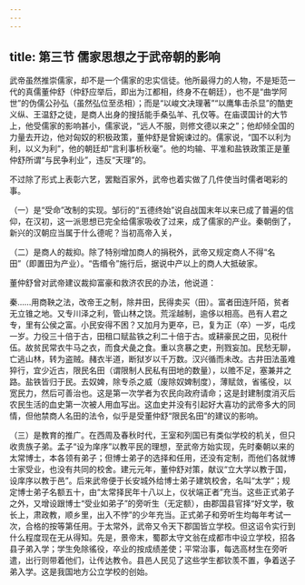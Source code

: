 ```yaml
---
---
---
```

title: 第三节 儒家思想之于武帝朝的影响
---




武帝虽然推崇儒家，却不是一个儒家的忠实信徒。他所最得力的人物，不是矩范一代的真儒董仲舒（仲舒应举后，即出为江都相，终身不在朝廷），也不是“曲学阿世”的伪儒公孙弘（虽然弘位至丞相）；而是“以峻文决理著”“以鹰隼击杀显”的酷吏义纵、王温舒之徒，是商人出身的搜括能手桑弘羊、孔仅等。在庙谟国计的大节上，他受儒家的影响甚小，儒家说，“远人不服，则修文德以来之”；他却倾全国的力量去开边，他对匈奴的积极政策，董仲舒是曾婉谏过的。儒家说，“国不以利为利，以义为利”，他的朝廷却“言利事析秋毫”。他的均输、平准和盐铁政策正是董仲舒所谓“与民争利业”，违反“天理”的。

不过除了形式上表彰六艺，罢黜百家外，武帝也着实做了几件使当时儒者喝彩的事。

（一）是“受命”改制的实现。邹衍的“五德终始”说自战国末年以来已成了普遍的信仰，在汉初，这一派思想已完全给儒家吸收了过来，成了儒家的产业。秦朝倒了，新兴的汉朝应当属于什么德呢？当初高帝入关，



（二）是商人的裁抑。除了特别增加商人的捐税外，武帝又规定商人不得“名田”（即置田为产业）。“告缗令”施行后，据说中产以上的商人大抵破家。

董仲舒曾对武帝建议裁抑富豪和救济农民的办法，他说道：

秦……用商鞅之法，改帝王之制，除井田，民得卖买（田）。富者田连阡陌，贫者无立锥之地。又专川泽之利，管山林之饶。荒淫越制，逾侈以相高。邑有人君之专，里有公侯之富。小民安得不困？又加月为更卒，已，复为正（卒）一岁，屯戍一岁。力役三十倍于古，田租口赋盐铁之利二十倍于古。或耕豪民之田，见税什伍。故贫民常衣牛马之衣，而食犬彘之食。重以贪暴之吏，刑戮妄加。民愁无聊，亡逃山林，转为盗贼。赭衣半道，断狱岁以千万数。汉兴循而未改。古井田法虽难猝行，宜少近古，限民名田（谓限制人民私有田地的数量），以赡不足，塞兼并之路。盐铁皆归于民。去奴婢，除专杀之威（废除奴婢制度），薄赋敛，省徭役，以宽民力，然后可善治也。这是第一次学者为农民向政府请命；这是封建制度消灭后农民生活的血史第一次被人用血写出。这血史并没有引起好大喜功的武帝多大的同情，但他禁商人名田的法令，似乎是受董仲舒“限民名田”的建议的影响。

（三）是教育的推广。在西周及春秋时代，王室和列国已有类似学校的机关，但只收贵族子弟。孟子“设为庠序”以教平民的理想，至武帝方始实现，先时秦朝以来的太常博士，本各领有弟子；但博士弟子的选择和任用，还没有定制，而他们各就博士家受业，也没有共同的校舍。建元元年，董仲舒对策，献议“立大学以教于国，设庠序以教于邑”。后来武帝便于长安城外给博士弟子建筑校舍，名叫“太学”；规定博士弟子名额五十，由“太常择民年十八以上，仪状端正者”充当。这些正式弟子之外，又增设跟博士“受业如弟子”的旁听生（无定额），由郡国县官择“好文学，敬长上，肃政教，顺乡里，出入不悖”的少年充当。正式弟子和旁听生均每年考试一次，合格的按等第任用。于太常外，武帝又令天下郡国皆立学校。但这诏令实行到什么程度现在无从得知。先是，景帝末，蜀郡太守文翁在成都市中设立学校，招各县子弟入学；学生免除徭役，卒业的按成绩差使；平常治事，每选高材生在旁听遣，出行则带着他们，让传达教令。县邑人民见了这些学生都钦羡不置，争着送子弟入学。这是我国地方公立学校的创始。